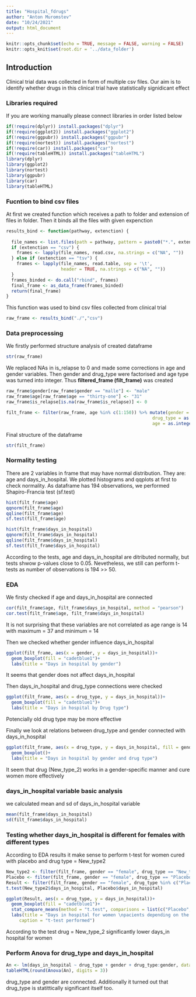 ```yaml
---
title: "Hospital_fdrugs"
author: "Anton Muromstev"
date: "10/24/2021"
output: html_document
---
```


```r
knitr::opts_chunk$set(echo = TRUE, message = FALSE, warning = FALSE)
knitr::opts_knit$set(root.dir = '../data_folder')
```

## Introduction

Clinical trial data was collected in form of multiple csv files. Our aim is to 
identify whether drugs in this clinical trial have statistically signidicant
effect


### Libraries required 

If you are working manually please connect libraries in order listed below

```r
if(!require(dplyr)) install.packages("dplyr")
if(!require(ggplot2)) install.packages("ggplot2")
if(!require(ggpubr)) install.packages("ggpubr")
if(!require(nortest)) install.packages("nortest")
if(!require(car)) install.packages("car")
if(!require(tableHTML)) install.packages("tableHTML")
library(dplyr)
library(ggplot2)
library(nortest)
library(ggpubr)
library(car)
library(tableHTML)
```


### Fucntion to bind csv files

At first we created function which receives a path to folder and extension of 
files in folder. Then it binds all the files with given expenction

```r
results_bind <- function(pathway, extenction) {
  
  file_names <- list.files(path = pathway, pattern = paste0("*.", extenction))
  if (extenction == "csv") {
    frames <- lapply(file_names, read.csv, na.strings = c("NA", ""))
  } else if (extenction == "tsv") {
    frames <- lapply(file_names, read.table, sep = '\t', 
                     header = TRUE, na.strings = c("NA", ""))
  }
  frames_binded <- do.call("rbind", frames)
  final_frame <- as_data_frame(frames_binded)
  return(final_frame)
}
```

This function was used to bind csv files collected from clinical trial

```r
raw_frame <- results_bind("./","csv")
```

### Data preprocessing

We firstly performed structure analysis of created dataframe

```r
str(raw_frame)
```

We replaced NAs in is_relapse to 0 and made some corrections in age and gender 
variables. Then gender and drug_type were factorised and age type was turned into
integer. Thus **filtered_frame (filt_frame)** was created

```r
raw_frame$gender[raw_frame$gender == "malle"] <- "male"
raw_frame$age[raw_frame$age == "thirty-one"] <- "31"
raw_frame$is_relapse[is.na(raw_frame$is_relapse)] <- 0

filt_frame <- filter(raw_frame, age %in% c(1:150)) %>% mutate(gender = as.factor(gender),
                                                        drug_type = as.factor(drug_type),
                                                        age = as.integer(age))
```

Final structure of the dataframe

```r
str(filt_frame)
```

### Normality testing

There are 2 variables in frame that may have normal distribution. They are: age 
and days_in_hospital. We plotted histograms and qqplots at first to check normality.
As dataframe has 194 observations, we performed Shapiro-Francia test (sf.test)

```r
hist(filt_frame$age) 
qqnorm(filt_frame$age)
qqline(filt_frame$age)
sf.test(filt_frame$age)

hist(filt_frame$days_in_hospital) 
qqnorm(filt_frame$days_in_hospital)
qqline(filt_frame$days_in_hospital)
sf.test(filt_frame$days_in_hospital) 
```

According to the tests, age and days_in_hospital are ditributed normally, but 
tests shwow p-values close to 0.05. Nevetheless, we still can perform t-tests 
as number of observations is 194 >> 50.

### EDA

We firsty checked if age and days_in_hospital are connected

```r
cor(filt_frame$age, filt_frame$days_in_hospital, method = "pearson")
cor.test(filt_frame$age, filt_frame$days_in_hospital)
```
It is not surprising that these variables are not correlated as age range is 14 
with maximum = 37 and minimum = 14

Then we checked whether gender influence days_in_hospital

```r
ggplot(filt_frame, aes(x = gender, y = days_in_hospital))+
  geom_boxplot(fill = "cadetblue1")+
  labs(title = "Days in hospital by gender")
```

It seems that gender does not affect days_in_hospital

Then days_in_hospital and drug_type connections were checked

```r
ggplot(filt_frame, aes(x = drug_type, y = days_in_hospital))+
  geom_boxplot(fill = "cadetblue1")+
  labs(title = "Days in hospital by Drug type")
```

Potencially old drug type may be more effective

Finally we look at relations between drug_type and gender connected with 
days_in_hospital

```r
ggplot(filt_frame, aes(x = drug_type, y = days_in_hospital, fill = gender))+
  geom_boxplot()+
  labs(title = "Days in hospital by gender and drug type")
```

It seem that drug (New_type_2) works in a gender-specific manner and cure women
more effectively

### days_in_hospital variable basic analysis

we calculated mean and sd of days_in_hospital variable

```r
mean(filt_frame$days_in_hospital)
sd(filt_frame$days_in_hospital)
```

### Testing whether days_in_hospital is different for females with different types

According to EDA results it make sense to perform t-test for women cured with 
placebo and drug type = New_type2

```r
New_type2 <- filter(filt_frame, gender == "female", drug_type == "New_type_2")
Placebo <- filter(filt_frame, gender == "female", drug_type == "Placebo")
Result <- filter(filt_frame, gender == "female", drug_type %in% c("Placebo", "New_type_2"))
t.test(New_type2$days_in_hospital, Placebo$days_in_hospital)

ggplot(Result, aes(x = drug_type, y = days_in_hospital))+
  geom_boxplot(fill = "cadetblue1")+
  stat_compare_means(method = "t.test", comparisons = list(c("Placebo", "New_type_2")))+
  labs(title = "Days in hospital for women \npacients depending on the drug type",
     caption = "t-test performed")
```

According to the test drug = New_type_2 significantly lower days_in hospital
for women

### Perform Anova for drug_type and days_in_hospital

```r
An <- lm(days_in_hospital ~ drug_type + gender + drug_type:gender, data = filt_frame)
tableHTML(round(Anova(An), digits = 3))
```
drug_type and gender are connected. Additionally it turned out that drug_type is statittically significant itself too.



